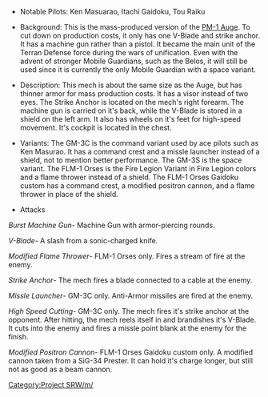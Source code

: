 *Notable Pilots: Ken Masuarao, Itachi Gaidoku, Tou Raiku

*Background: This is the mass-produced version of the [[PM-1 Auge]]. To cut down on production costs, it only has one V-Blade and strike anchor. It has a machine gun rather than a pistol. It became the main unit of the Terran Defense force during the wars of unification. Even with the advent of stronger Mobile Guardians, such as the Belos, it will still be used since it is currently the only Mobile Guardian with a space variant. 

*Description: This mech is about the same size as the Auge, but has thinner armor for mass production costs. It has a visor instead of two eyes. The Strike Anchor is located on the mech's right forearm. The machine gun is carried on it's back, while the V-Blade is stored in a shield on the left arm. It also has wheels on it's feet for high-speed movement. It's cockpit is located in the chest.

*Variants: The GM-3C is the command variant used by ace pilots such as Ken Masurao. It has a command crest and a missle launcher instead of a shield, not to mention better performance. The GM-3S is the space variant. The FLM-1 Orses is the Fire Legion Variant in Fire Legion colors and a flame thrower instead of a shield. The FLM-1 Orses Gaidoku custom has a command crest, a modified positron cannon, and a flame thrower in place of the shield.

*Attacks

''Burst Machine Gun''- Machine Gun with armor-piercing rounds.

''V-Blade''- A slash from a sonic-charged knife.

''Modified Flame Thrower''- FLM-1 Orses only. Fires a stream of fire at the enemy. 

''Strike Anchor''- The mech fires a blade connected to a cable at the enemy.

''Missle Launcher''- GM-3C only. Anti-Armor missiles are fired at the enemy.

''High Speed Cutting''- GM-3C only. The mech fires it's strike anchor at the opponent. After hitting, the mech reels itself in and brandishes it's V-Blade. It cuts into the enemy and fires a missle point blank at the enemy for the finish.

''Modified Positron Cannon''- FLM-1 Orses Gaidoku custom only. A modified cannon taken from a SiG-34 Prester. It can hold it's charge longer, but still not as good as a beam cannon.

[[Category:Project SRW/m/]]